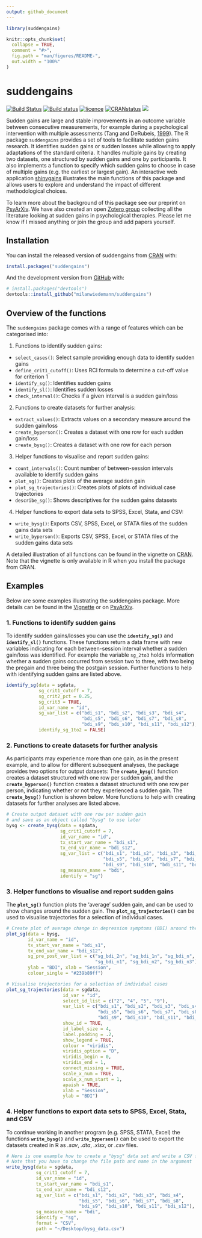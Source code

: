 ```yaml
---
output: github_document
---
```


<!-- README.md is generated from README.Rmd. Please edit that file -->

```r
library(suddengains)

knitr::opts_chunk$set(
  collapse = TRUE,
  comment = "#>",
  fig.path = "man/figures/README-",
  out.width = "100%"
)
```

# suddengains

<!-- badges: start -->
[![Build Status](https://travis-ci.com/milanwiedemann/suddengains.svg?branch=master)](https://travis-ci.com/milanwiedemann/suddengains)
[![Build status](https://ci.appveyor.com/api/projects/status/v4lkpg630byy06wn?svg=true)](https://ci.appveyor.com/project/milanwiedemann/suddengains-ws7vl)
[![licence](https://img.shields.io/badge/Licence-GPL--3-brightgreen.svg)](https://choosealicense.com/licenses/gpl-3.0/)
[![CRANstatus](https://www.r-pkg.org/badges/version/suddengains)](https://cran.r-project.org/package=suddengains)
[![](https://cranlogs.r-pkg.org/badges/grand-total/suddengains)](https://cran.r-project.org/package=suddengains)
<!-- badges: end -->

Sudden gains are large and stable improvements in an outcome variable between consecutive measurements, for example during a psychological intervention with multiple assessments (Tang and DeRubeis, [1999](https://doi.org/10.1037/0022-006X.67.6.894)).
The R package `suddengains` provides a set of tools to facilitate sudden gains research.
It identifies sudden gains or sudden losses while allowing to apply adaptations of the standard criteria.
It handles multiple gains by creating two datasets, one structured by sudden gains and one by participants. 
It also implements a function to specify which sudden gains to choose in case of multiple gains (e.g. the earliest or largest gain).
An interactive web application [shinygains](https://milanwiedemann.shinyapps.io/shinygains) illustrates the main functions of this package and allows users to explore and understand the impact of different methodological choices.

To learn more about the background of this package see our preprint on [PsyArXiv](https://psyarxiv.com/2wa84/).
We have also created an open [Zotero group](https://www.zotero.org/groups/2280342/suddengains) collecting all the literature looking at sudden gains in psychological therapies. 
Please let me know if I missed anything or join the group and add papers yourself.




## Installation

You can install the released version of suddengains from [CRAN](https://CRAN.R-project.org) with:

``` r
install.packages("suddengains")
```

And the development version from [GitHub](https://github.com/) with:

``` r
# install.packages("devtools")
devtools::install_github("milanwiedemann/suddengains")
```

## Overview of the functions

The `suddengains` package comes with a range of features which can be categorised into:

1. Functions to identify sudden gains:
  - `select_cases()`: Select sample providing enough data to identify sudden gains
  - `define_crit1_cutoff()`: Uses RCI formula to determine a cut-off value for criterion 1
  - `identify_sg()`: Identifies sudden gains
  - `identify_sl()`: Identifies sudden losses
  - `check_interval()`: Checks if a given interval is a sudden gain/loss
  
2. Functions to create datasets for further analysis:
  - `extract_values()`: Extracts values on a secondary measure around the sudden gain/loss
  - `create_byperson()`: Creates a dataset with one row for each sudden gain/loss
  - `create_bysg()`: Creates a dataset with one row for each person

3. Helper functions to visualise and report sudden gains:
  - `count_intervals()`: Count number of between-session intervals available to identify sudden gains
  - `plot_sg()`: Creates plots of the average sudden gain
  - `plot_sg_trajectories()`: Creates plots of plots of individual case trajectories
  - `describe_sg()`: Shows descriptives for the sudden gains datasets
  
4. Helper functions to export data sets to SPSS, Excel, Stata, and CSV:
  - `write_bysg()`: Exports CSV, SPSS, Excel, or STATA files of the sudden gains data sets
  - `write_byperson()`: Exports CSV, SPSS, Excel, or STATA files of the sudden gains data sets
  
A detailed illustration of all functions can be found in the vignette on [CRAN](https://CRAN.R-project.org/package=suddengains).
Note that the vignette is only available in R when you install the package from CRAN.

## Examples

Below are some examples illustrating the suddengains package.
More details can be found in the [Vignette](https://CRAN.R-project.org/package=suddengains/vignettes/suddengains-tutorial.html) or on [PsyArXiv](https://psyarxiv.com/2wa84/).

### 1. Functions to identify sudden gains

To identify sudden gains/losses you can use the **`identify_sg()`** and **`identify_sl()`** functions.
These functions return a data frame with new variables indicating for each between-session interval whether a sudden gain/loss was identified.
For example the variable `sg_2to3` holds information whether a sudden gains occurred from session two to three, with two being the pregain and three being the postgain session.
Further functions to help with identifying sudden gains are listed above. 

```r
identify_sg(data = sgdata,
            sg_crit1_cutoff = 7,
            sg_crit2_pct = 0.25,
            sg_crit3 = TRUE,
            id_var_name = "id",
            sg_var_list = c("bdi_s1", "bdi_s2", "bdi_s3", "bdi_s4", 
                            "bdi_s5", "bdi_s6", "bdi_s7", "bdi_s8", 
                            "bdi_s9", "bdi_s10", "bdi_s11", "bdi_s12"),
            identify_sg_1to2 = FALSE)
```

### 2. Functions to create datasets for further analysis

As participants may experience more than one gain, as in the present example, and to allow for different subsequent analyses, the package provides two options for output datasets: The **`create_bysg()`** function creates a dataset structured with one row per sudden gain, and the **`create_byperson()`** function creates a dataset structured with one row per person, indicating whether or not they experienced a sudden gain.
The **`create_bysg()`** function is shown below.
More functions to help with creating datasets for further analyses are listed above. 


```r
# Create output dataset with one row per sudden gain
# and save as an object called "bysg" to use later
bysg <- create_bysg(data = sgdata,
                    sg_crit1_cutoff = 7,
                    id_var_name = "id",
                    tx_start_var_name = "bdi_s1",
                    tx_end_var_name = "bdi_s12",
                    sg_var_list = c("bdi_s1", "bdi_s2", "bdi_s3", "bdi_s4", 
                                    "bdi_s5", "bdi_s6", "bdi_s7", "bdi_s8", 
                                    "bdi_s9", "bdi_s10", "bdi_s11", "bdi_s12"),
                    sg_measure_name = "bdi",
                    identify = "sg")
```

### 3. Helper functions to visualise and report sudden gains

The **`plot_sg()`** function plots the 'average' sudden gain, and can be used to show changes around the sudden gain.
The **`plot_sg_trajectories()`** can be used to visualise trajectories for a selection of individual cases.

```r
# Create plot of average change in depression symptoms (BDI) around the gain
plot_sg(data = bysg,
        id_var_name = "id",
        tx_start_var_name = "bdi_s1",
        tx_end_var_name = "bdi_s12",
        sg_pre_post_var_list = c("sg_bdi_2n", "sg_bdi_1n", "sg_bdi_n",
                                 "sg_bdi_n1", "sg_bdi_n2", "sg_bdi_n3"),
        ylab = "BDI", xlab = "Session",
        colour_single = "#239b89ff")
```

```r
# Visualise trajectories for a selection of individual cases
plot_sg_trajectories(data = sgdata,
                     id_var = "id",
                     select_id_list = c("2", "4", "5", "9"),
                     var_list = c("bdi_s1", "bdi_s2", "bdi_s3", "bdi_s4", 
                                  "bdi_s5", "bdi_s6", "bdi_s7", "bdi_s8", 
                                  "bdi_s9", "bdi_s10", "bdi_s11", "bdi_s12"),
                     show_id = TRUE,
                     id_label_size = 4,
                     label.padding = .2,
                     show_legend = TRUE,
                     colour = "viridis",
                     viridis_option = "D",
                     viridis_begin = 0,
                     viridis_end = 1,
                     connect_missing = TRUE,
                     scale_x_num = TRUE,
                     scale_x_num_start = 1,
                     apaish = TRUE,
                     xlab = "Session", 
                     ylab = "BDI")
```


### 4. Helper functions to export data sets to SPSS, Excel, Stata, and CSV

To continue working in another program (e.g. SPSS, STATA, Excel) the functions **`write_bysg()`** and **`write_byperson()`** can be used to export the datasets created in R as *.sav*, *.dta*, *.xlsx*, or *.csv* files.

```r
# Here is one example how to create a "bysg" data set and write a CSV file to the computer.
# Note that you have to change the file path and name in the argument 'path'
write_bysg(data = sgdata,
           sg_crit1_cutoff = 7,
           id_var_name = "id",
           tx_start_var_name = "bdi_s1",
           tx_end_var_name = "bdi_s12",
           sg_var_list = c("bdi_s1", "bdi_s2", "bdi_s3", "bdi_s4",
                           "bdi_s5", "bdi_s6", "bdi_s7", "bdi_s8",
                           "bdi_s9", "bdi_s10", "bdi_s11", "bdi_s12"),
           sg_measure_name = "bdi",
           identify = "sg",
           format = "CSV",
           path = "~/Desktop/bysg_data.csv")
```
